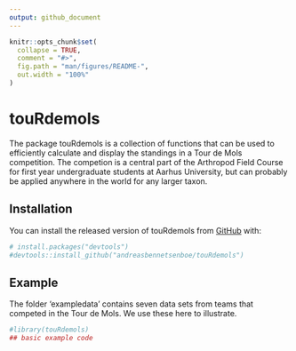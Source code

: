 ```yaml
---
output: github_document
---
```


<!-- README.md is generated from README.Rmd. Please edit that file -->

```r
knitr::opts_chunk$set(
  collapse = TRUE,
  comment = "#>",
  fig.path = "man/figures/README-",
  out.width = "100%"
)
```

# touRdemols

<!-- badges: start -->
<!-- badges: end -->

The package touRdemols is a collection of functions that can be used to efficiently calculate and display the standings in a Tour de Mols competition. The competion is a central part of the Arthropod Field Course for first year undergraduate students at Aarhus University, but can probably be applied anywhere in the world for any larger taxon.

## Installation

You can install the released version of touRdemols from [GitHub](https://github.com/) with:

``` r
# install.packages("devtools")
#devtools::install_github("andreasbennetsenboe/touRdemols")
```

## Example

The folder 'exampledata' contains seven data sets from teams that competed in the Tour de Mols. We use these here to illustrate.


 
```r
#library(touRdemols)
## basic example code
```

